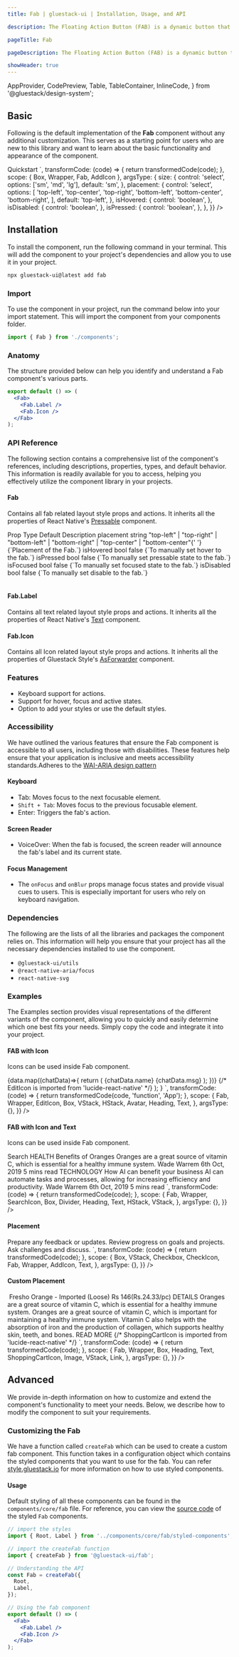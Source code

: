 ```yaml
---
title: Fab | gluestack-ui | Installation, Usage, and API

description: The Floating Action Button (FAB) is a dynamic button that stays visible and provides access to a primary action throughout the user's journey in the application. It is a powerful UI element that adds a touch of elegance and convenience to the user experience.

pageTitle: Fab

pageDescription: The Floating Action Button (FAB) is a dynamic button that stays visible and provides access to a primary action throughout the user's journey in the application. It is a powerful UI element that adds a touch of elegance and convenience to the user experience.

showHeader: true
---
```



<Meta title="components/Others/Fab" />

  AppProvider,
  CodePreview,
  Table,
  TableContainer,
  InlineCode,
} from '@gluestack/design-system';


## Basic

Following is the default implementation of the **Fab** component without any additional customization. This serves as a starting point for users who are new to this library and want to learn about the basic functionality and appearance of the component.

<AppProvider>
  <CodePreview
    showComponentRenderer={true}
    showArgsController={true}
    metaData={{
      code: `
        <Box
          h={360}
          w={320}
          bg="$backgroundLight50"
          sx={{
            "_dark": {
              bg: "$backgroundDark900"
            }
          }}
          borderRadius="$md"
        >
          <Fab {...props}>
            <Fab.Icon as={AddIcon} mr="$1"/>
            <Fab.Label>Quickstart</Fab.Label>
          </Fab>
        </Box>
      `,
      transformCode: (code) => {
        return transformedCode(code);
      },
      scope: { Box, Wrapper, Fab, AddIcon },
      argsType: {
        size: {
          control: 'select',
          options: ['sm', 'md', 'lg'],
          default: 'sm',
        },
        placement: {
          control: 'select',
          options: [
            'top-left',
            'top-center',
            'top-right',
            'bottom-left',
            'bottom-center',
            'bottom-right',
          ],
          default: 'top-left',
        },
        isHovered: {
          control: 'boolean',
        },
        isDisabled: {
          control: 'boolean',
        },
        isPressed: {
          control: 'boolean',
        },
      },
    }}
  />
</AppProvider>

## Installation

To install the component, run the following command in your terminal. This will add the component to your project's dependencies and allow you to use it in your project.

```bash
npx gluestack-ui@latest add fab
```

### Import

To use the component in your project, run the command below into your import statement. This will import the component from your components folder.

```jsx
import { Fab } from './components';
```

### Anatomy

The structure provided below can help you identify and understand a Fab component's various parts.

```jsx
export default () => (
  <Fab>
    <Fab.Label />
    <Fab.Icon />
  </Fab>
);
```

### API Reference

The following section contains a comprehensive list of the component's references, including descriptions, properties, types, and default behavior. This information is readily available for you to access, helping you effectively utilize the component library in your projects.

#### Fab

Contains all fab related layout style props and actions.
It inherits all the properties of React Native's [Pressable](https://reactnative.dev/docs/pressable#props) component.

<AppProvider>
  <TableContainer>
    <Table>
      <Table.THead>
        <Table.TR>
          <Table.TH>
            <Table.TText>Prop</Table.TText>
          </Table.TH>
          <Table.TH>
            <Table.TText>Type</Table.TText>
          </Table.TH>
          <Table.TH>
            <Table.TText>Default</Table.TText>
          </Table.TH>
          <Table.TH>
            <Table.TText>Description</Table.TText>
          </Table.TH>
        </Table.TR>
      </Table.THead>
      <Table.TBody>
        <Table.TR>
          <Table.TD>
            <Table.TText>
              <InlineCode>placement</InlineCode>
            </Table.TText>
          </Table.TD>
          <Table.TD>
            <Table.TText>string</Table.TText>
          </Table.TD>
          <Table.TD>
            <Table.TText>
              "top-left" | "top-right" | "bottom-left" | "bottom-right" |
              "top-center" | "bottom-center"{' '}
            </Table.TText>
          </Table.TD>
          <Table.TD>
            <Table.TText>{`Placement of the Fab.`}</Table.TText>
          </Table.TD>
        </Table.TR>
        <Table.TR>
          <Table.TD>
            <Table.TText>
              <InlineCode>isHovered</InlineCode>
            </Table.TText>
          </Table.TD>
          <Table.TD>
            <Table.TText>bool</Table.TText>
          </Table.TD>
          <Table.TD>
            <Table.TText>false</Table.TText>
          </Table.TD>
          <Table.TD>
            <Table.TText>{`To manually set hover to the fab.`}</Table.TText>
          </Table.TD>
        </Table.TR>
        <Table.TR>
          <Table.TD>
            <Table.TText>
              <InlineCode>isPressed</InlineCode>
            </Table.TText>
          </Table.TD>
          <Table.TD>
            <Table.TText>bool</Table.TText>
          </Table.TD>
          <Table.TD>
            <Table.TText>false</Table.TText>
          </Table.TD>
          <Table.TD>
            <Table.TText>{`To manually set pressable state to the fab.`}</Table.TText>
          </Table.TD>
        </Table.TR>
        <Table.TR>
          <Table.TD>
            <Table.TText>
              <InlineCode>isFocused</InlineCode>
            </Table.TText>
          </Table.TD>
          <Table.TD>
            <Table.TText>bool</Table.TText>
          </Table.TD>
          <Table.TD>
            <Table.TText>false</Table.TText>
          </Table.TD>
          <Table.TD>
            <Table.TText>{`To manually set focused state to the fab.`}</Table.TText>
          </Table.TD>
        </Table.TR>
        <Table.TR>
          <Table.TD>
            <Table.TText>
              <InlineCode>isDisabled</InlineCode>
            </Table.TText>
          </Table.TD>
          <Table.TD>
            <Table.TText>bool</Table.TText>
          </Table.TD>
          <Table.TD>
            <Table.TText>false</Table.TText>
          </Table.TD>
          <Table.TD>
            <Table.TText>{`To manually set disable to the fab.`}</Table.TText>
          </Table.TD>
        </Table.TR>
      </Table.TBody>
    </Table>
  </TableContainer>
</AppProvider>

#### Fab.Label

Contains all text related layout style props and actions.
It inherits all the properties of React Native's [Text](https://reactnative.dev/docs/text#props) component.

#### Fab.Icon

Contains all Icon related layout style props and actions. It inherits all the properties of Gluestack Style's [AsForwarder](https://style.gluestack.io/docs/api/as-forwarder) component.

### Features

- Keyboard support for actions.
- Support for hover, focus and active states.
- Option to add your styles or use the default styles.

### Accessibility

We have outlined the various features that ensure the Fab component is accessible to all users, including those with disabilities. These features help ensure that your application is inclusive and meets accessibility standards.Adheres to the [WAI-ARIA design pattern](https://www.w3.org/WAI/ARIA/apg/patterns/button/)

#### Keyboard

- Tab: Moves focus to the next focusable element.
- `Shift + Tab`: Moves focus to the previous focusable element.
- Enter: Triggers the fab's action.

#### Screen Reader

- VoiceOver: When the fab is focused, the screen reader will announce the fab's label and its current state.

#### Focus Management

- The `onFocus` and `onBlur` props manage focus states and provide visual cues to users. This is especially important for users who rely on keyboard navigation.

### Dependencies

The following are the lists of all the libraries and packages the component relies on. This information will help you ensure that your project has all the necessary dependencies installed to use the component.

- `@gluestack-ui/utils`
- `@react-native-aria/focus`
- `react-native-svg`

### Examples

The Examples section provides visual representations of the different variants of the component, allowing you to quickly and easily determine which one best fits your needs. Simply copy the code and integrate it into your project.

#### FAB with Icon

Icons can be used inside Fab component.

<AppProvider>
  <CodePreview
    showComponentRenderer={true}
    showArgsController={false}
    metaData={{
      code: `
        function App() {
          const data = [
            {
              uri: 'https://images.unsplash.com/photo-1599566150163-29194dcaad36?ixlib=rb-4.0.3&ixid=MnwxMjA3fDB8MHxwaG90by1wYWdlfHx8fGVufDB8fHx8&auto=format&fit=crop&w=774&q=80',
              name: 'Kevin James',
              msg: 'Hi Rachel, What\\'s up',
            },
            {
              uri: 'https://images.unsplash.com/photo-1527980965255-d3b416303d12?ixlib=rb-4.0.3&ixid=MnwxMjA3fDB8MHxwaG90by1wYWdlfHx8fGVufDB8fHx8&auto=format&fit=crop&w=1180&q=80',
              name: 'Jacob Jones',
              msg: 'Good Morning!',
            },
            {
              uri: 'https://images.unsplash.com/photo-1633332755192-727a05c4013d?ixlib=rb-4.0.3&ixid=MnwxMjA3fDB8MHxwaG90by1wYWdlfHx8fGVufDB8fHx8&auto=format&fit=crop&w=1180&q=80',
              name: 'Albert Flores',
              msg: 'Coffee?',
            },
          ];
          return (
            <Box
              borderColor='$borderLight200'
              borderRadius='$lg'
              borderWidth='$1'
              p='$6'
              sx={{
                "_dark": {
                  bg: "$backgroundDark900",
                  borderColor: '$borderDark800'
                },
                "@base": {
                  minWidth: 240,
                },
                "@sm": {
                  minWidth: 360
                },
                "@md": {
                  minWidth: 476
                }
              }}
            >
              <VStack space='md'>
                {data.map((chatData)=>{
                  return (
                    <HStack space='sm' alignItems='center'>
                      <Avatar size='sm'>
                        <Avatar.Image
                          source={{
                          uri: chatData.uri,
                          }}
                        />
                      </Avatar>
                      <VStack>
                        <Heading size='xs'>
                          {chatData.name}
                        </Heading>
                        <Text size='xs'>
                          {chatData.msg}
                        </Text>
                      </VStack>
                    </HStack>
                  );
                })}
              </VStack>
              <Fab bg="$emerald600" size='lg'>
                {/* EditIcon is imported from 'lucide-react-native' */}
                <Fab.Icon as={EditIcon}/>
              </Fab>
            </Box>
          );
        }
      `,
      transformCode: (code) => {
        return transformedCode(code, 'function', 'App');
      },
      scope: {
        Fab,
        Wrapper,
        EditIcon,
        Box,
        VStack,
        HStack,
        Avatar,
        Heading,
        Text,
      },
      argsType: {},
    }}
  />
</AppProvider>

#### FAB with Icon and Text

Icons can be used inside Fab component.

<AppProvider>
  <CodePreview
    showComponentRenderer={true}
    showArgsController={false}
    metaData={{
      code: `
        <Box
          maxWidth='$96'
          borderColor='$borderLight200'
          rounded='$lg'
          borderWidth='$1'
          py={56}
          px='$6'
          sx={{
            "@base": {
              mx: '$5',
            },
            "_dark": {
              bg: "$backgroundDark900",
              borderColor: '$borderDark800'
            },
          }}
        >
          <Fab bg="$indigo600" height="$9" top='$4'>
            <Fab.Icon as={SearchIcon}  mr="$1.5"/>
            <Fab.Label >Search</Fab.Label>
          </Fab>
          <VStack space='lg'>
            <Box>
              <Text fontSize='$xs' color='$darkBlue600' fontWeight='$bold'  sx={{ '_dark' : { color:'$darkBlue400'} }} >
                HEALTH
              </Text>
              <Heading size='sm'>
                Benefits of Oranges
              </Heading>
              <Text size='xs' mt='$1.5'>
                Oranges are a great source of vitamin C, which is essential for a healthy immune system.
              </Text>
              <HStack space='sm' mt='$3' h='$5'>
                <Text size='xs'>
                  Wade Warrem
                </Text>
                <Divider
                  orientation='vertical'
                  sx={{
                    bg: '$backgroundLight300',
                    _dark: {
                      bg: '$backgroundLight700',
                    },
                  }}
                />
                <Text size='xs'>
                  6th Oct, 2019
                </Text>
                <Divider
                  orientation='vertical'
                  sx={{
                    bg: '$backgroundLight300',
                    _dark: {
                      bg: '$backgroundLight700',
                    },
                  }}
                />
                <Text size='xs'>
                  5 mins read
                </Text>
              </HStack>
            </Box>
            <Divider />
            <Box>
              <Text fontSize='$xs' color='$darkBlue600' fontWeight='$bold' sx={{ '_dark' : { color:'$darkBlue400'} }} >
                TECHNOLOGY
              </Text>
              <Heading size='sm' >
                How AI can benefit your business
              </Heading>
              <Text size='xs'  mt='$1.5'>
                AI can automate tasks and processes, allowing for increasing efficiency and productivity.
              </Text>
              <HStack space='sm' mt='$3' h='$5'>
                <Text size='xs' >
                  Wade Warrem
                </Text>
                <Divider
                  orientation='vertical'
                  sx={{
                    bg: '$backgroundLight300',
                    _dark: {
                      bg: '$backgroundLight700',
                    },
                  }}
                />
                <Text size='xs'>
                  6th Oct, 2019
                </Text>
                <Divider
                  orientation='vertical'
                  sx={{
                    bg: '$backgroundLight300',
                    _dark: {
                      bg: '$backgroundLight700',
                    },
                  }}
                />
                <Text size='xs'>
                  5 mins read
                </Text>
              </HStack>
            </Box>
          </VStack>
        </Box>
      `,
      transformCode: (code) => {
        return transformedCode(code);
      },
      scope: {
        Fab,
        Wrapper,
        SearchIcon,
        Box,
        Divider,
        Heading,
        Text,
        HStack,
        VStack,
      },
      argsType: {},
    }}
  />
</AppProvider>

#### Placement

<AppProvider>
  <CodePreview
    showComponentRenderer={true}
    showArgsController={false}
    metaData={{
      code: `
        <Box
          borderColor='$borderLight300'
          rounded='$lg'
          borderWidth='$1'
          py='$4'
          bg='$white'
          sx={{
            "@base": {
              mx: '$5',
            },
            "_dark": {
              bg: "$backgroundDark900",
              borderColor: '$borderDark800'
            },
          }}
        >
          <VStack mb='$2' px='$6' py ='$2' space='lg'>
            <Checkbox size="sm" defaultIsChecked>
              <Checkbox.Indicator mr="$2" >
                <Checkbox.Icon as={CheckIcon} />
              </Checkbox.Indicator>
              <Checkbox.Label>
                <Text fontSize='$sm'  >
                  Prepare any feedback or updates.
                </Text>
              </Checkbox.Label>
            </Checkbox>
            <Checkbox size="sm">
              <Checkbox.Indicator mr="$2" >
                <Checkbox.Icon as={CheckIcon} />
              </Checkbox.Indicator>
              <Checkbox.Label>
                <Text fontSize='$sm' >
                  Review progress on goals and projects.
                </Text>
              </Checkbox.Label>
            </Checkbox>
            <Checkbox size="sm">
              <Checkbox.Indicator mr="$2" >
                <Checkbox.Icon as={CheckIcon} />
              </Checkbox.Indicator>
              <Checkbox.Label>
                <Text fontSize='$sm' >
                  Ask challenges and discuss.
                </Text>
              </Checkbox.Label>
            </Checkbox>
          </VStack>
          <Fab size='sm' placement='bottom-center' top="0" position='relative'>
            <Fab.Icon as={AddIcon} size='sm'/>
          </Fab>
        </Box>
      `,
      transformCode: (code) => {
        return transformedCode(code);
      },
      scope: {
        Box,
        VStack,
        Checkbox,
        CheckIcon,
        Fab,
        Wrapper,
        AddIcon,
        Text,
      },
      argsType: {},
    }}
  />
</AppProvider>

#### Custom Placement

<AppProvider>
  <CodePreview
    showComponentRenderer={true}
    showArgsController={false}
    metaData={{
      code: `
        <Box
          maxWidth='$96'
          borderColor='$borderLight200'
          borderRadius='$lg'
          borderWidth='$1'
          overflow='hidden'
          sx={{
            "@base": {
              mx: '$5',
            },
            "_dark": {
              bg: "$backgroundDark900",
              borderColor: '$borderDark800'
            },
          }}
        >
          <Box>
            <Image
              h={185}
              w={416}
              source={{
                uri: 'https://drive.google.com/uc?export=view&id=1h1e89BtQCp6JdGiKo92dlf5bjHC8hLjt',
              }}
              fallbackSource={{
                uri: 'https://drive.google.com/uc?export=view&id=1h1e89BtQCp6JdGiKo92dlf5bjHC8hLjt',
              }}
            />
          </Box>
          <VStack px='$6' pt='$4' pb='$6'>
            <Heading size='sm' >
              Fresho Orange - Imported (Loose)
            </Heading>
            <Text fontSize='$sm'  my='$1.5'>
              Rs 146(Rs.24.33/pc)
            </Text>
            <Text fontSize='$xs'>
              DETAILS
            </Text>
            <Text fontSize='$xs'  my='$1.5'>
              Oranges are a great source of vitamin C, which is essential for a healthy immune system. Oranges are a great source of vitamin C, which is important for maintaining a healthy immune system. Vitamin C also helps with the absorption of iron and the production of collagen, which supports healthy skin, teeth, and bones.
            </Text>
            <Link href="https://gluestack.io/" isExternal>
              <Text fontSize='$xs' color='$pink600'>
                READ MORE
              </Text>
            </Link>
          </VStack>
          <Fab bg='$pink600' size='lg' right='$4' bottom='$20'>
            {/* ShoppingCartIcon is imported from 'lucide-react-native' */}
            <Fab.Icon as={ShoppingCartIcon} h='$4' w='$4'/>
          </Fab>
        </Box>
      `,
      transformCode: (code) => {
        return transformedCode(code);
      },
      scope: {
        Fab,
        Wrapper,
        Box,
        Heading,
        Text,
        ShoppingCartIcon,
        Image,
        VStack,
        Link,
      },
      argsType: {},
    }}
  />
</AppProvider>

## Advanced

We provide in-depth information on how to customize and extend the component's functionality to meet your needs. Below, we describe how to modify the component to suit your requirements.

### Customizing the Fab

We have a function called `createFab` which can be used to create a custom fab component. This function takes in a configuration object which contains the styled components that you want to use for the fab. You can refer [style.gluestack.io](https://style.gluestack.io/) for more information on how to use styled components.

#### Usage

Default styling of all these components can be found in the `components/core/fab` file. For reference, you can view the [source code](https://github.com/gluestack/gluestack-ui/blob/development/example/storybook/src/ui-components/Fab/index.tsx) of the styled `Fab` components.

```jsx
// import the styles
import { Root, Label } from '../components/core/fab/styled-components';

// import the createFab function
import { createFab } from '@gluestack-ui/fab';

// Understanding the API
const Fab = createFab({
  Root,
  Label,
});

// Using the fab component
export default () => (
  <Fab>
    <Fab.Label />
    <Fab.Icon />
  </Fab>
);
```
